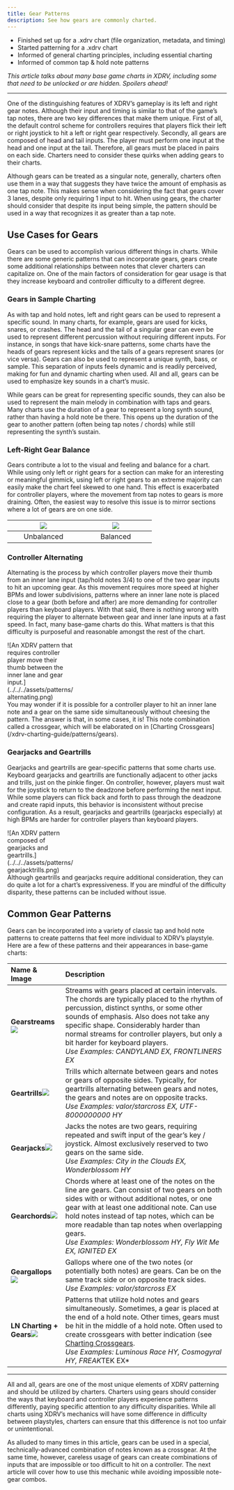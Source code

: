 ```yaml
---
title: Gear Patterns
description: See how gears are commonly charted.
---
```




<Aside type="note" title="Recommended Precursors">

- Finished set up for a .xdrv chart (file organization, metadata, and timing)
- Started patterning for a .xdrv chart
- Informed of general charting principles, including essential charting
- Informed of common tap & hold note patterns

*This article talks about many base game charts in XDRV, including some that need to be unlocked or are hidden. Spoilers ahead!*

</Aside>

---
 
One of the distinguishing features of XDRV’s gameplay is its left and right gear notes. Although their input and timing is similar to that of the game’s tap notes, there are two key differences that make them unique. First of all, the default control scheme for controllers requires that players flick their left or right joystick to hit a left or right gear respectively. Secondly, all gears are composed of head and tail inputs. The player must perform one input at the head and one input at the tail. Therefore, all gears must be placed in pairs on each side. Charters need to consider these quirks when adding gears to their charts.

Although gears can be treated as a singular note, generally, charters often use them in a way that suggests they have twice the amount of emphasis as one tap note. This makes sense when considering the fact that gears cover 3 lanes, despite only requiring 1 input to hit. When using gears, the charter should consider that despite its input being simple, the pattern should be used in a way that recognizes it as greater than a tap note.

## Use Cases for Gears

Gears can be used to accomplish various different things in charts. While there are some generic patterns that can incorporate gears, gears create some additional relationships between notes that clever charters can capitalize on. One of the main factors of consideration for gear usage is that they increase keyboard and controller difficulty to a different degree.

### Gears in Sample Charting

As with tap and hold notes, left and right gears can be used to represent a specific sound. In many charts, for example, gears are used for kicks, snares, or crashes. The head and the tail of a singular gear can even be used to represent different percussion without requiring different inputs. For instance, in songs that have kick-snare patterns, some charts have the heads of gears represent kicks and the tails of a gears represent snares (or vice versa). Gears can also be used to represent a unique synth, bass, or sample. This separation of inputs feels dynamic and is readily perceived, making for fun and dynamic charting when used. All and all, gears can be used to emphasize key sounds in a chart’s music.

While gears can be great for representing specific sounds, they can also be used to represent the main melody in combination with taps and gears. Many charts use the duration of a gear to represent a long synth sound, rather than having a hold note be there. This opens up the duration of the gear to another pattern (often being tap notes / chords) while still representing the synth’s sustain.

### Left-Right Gear Balance

Gears contribute a lot to the visual and feeling and balance for a chart. While using only left or right gears for a section can make for an interesting or meaningful gimmick, using left or right gears to an extreme majority can easily make the chart feel skewed to one hand. This effect is exacerbated for controller players, where the movement from tap notes to gears is more draining. Often, the easiest way to resolve this issue is to mirror sections where a lot of gears are on one side.

| <div style = "width:150px"> ![](../../../assets/patterns/unbalanced_gears.png) </div> | <div style = "width:150px"> ![](../../../assets/patterns/balanced_gears.png) </div> |
| :---: | :---: |
| Unbalanced | Balanced |

### Controller Alternating

Alternating is the process by which controller players move their thumb from an inner lane input (tap/hold notes 3/4) to one of the two gear inputs to hit an upcoming gear. As this movement requires more speed at higher BPMs and lower subdivisions, patterns where an inner lane note is placed close to a gear (both before and after) are more demanding for controller players than keyboard players. With that said, there is nothing wrong with requiring the player to alternate between gear and inner lane inputs at a fast speed. In fact, many base-game charts do this. What matters is that this difficulty is purposeful and reasonable amongst the rest of the chart.

<div style = "width:30%"> ![An XDRV pattern that requires controller player move their thumb between the inner lane and gear input.](../../../assets/patterns/alternating.png) </div> 

<Aside type="tip" title="Inner Lanes and Gears">
You may wonder if it is possible for a controller player to hit an inner lane note and a gear on the same side simultaneously without cheesing the pattern. The answer is that, in some cases, it is! This note combination called a crossgear, which will be elaborated on in [Charting Crossgears](/xdrv-charting-guide/patterns/gears).
</Aside>

### Gearjacks and Geartrills

Gearjacks and geartrills are gear-specific patterns that some charts use. Keyboard gearjacks and geartrills are functionally adjacent to other jacks and trills, just on the pinkie finger. On controller, however, players must wait for the joystick to return to the deadzone before performing the next input. While some players can flick back and forth to pass through the deadzone and create rapid inputs, this behavior is inconsistent without precise configuration. As a result, gearjacks and geartrills (gearjacks especially) at high BPMs are harder for controller players than keyboard players.

<div style = "width:30%"> ![An XDRV pattern composed of gearjacks and geartrills.](../../../assets/patterns/gearjacktrills.png) </div> 

<Aside type ="caution" title="Wait, nuance!">
Although geartrills and gearjacks require additional consideration, they can do quite a lot for a chart’s expressiveness. If you are mindful of the difficulty disparity, these patterns can be included without issue.
</Aside>

## Common Gear Patterns

Gears can be incorporated into a variety of classic tap and hold note patterns to create patterns that feel more individual to XDRV’s playstyle. Here are a few of these patterns and their appearances in base-game charts:

| Name & Image | Description |
| :--- | :--- |
| **Gearstreams**<img src={gearstreams.src}/> | Streams with gears placed at certain intervals. The chords are typically placed to the rhythm of percussion, distinct synths, or some other sounds of emphasis. Also does not take any specific shape. Considerably harder than normal streams for controller players, but only a bit harder for keyboard players.<br/>*Use Examples: CANDYLAND EX, FRONTLINERS EX* |
| **Geartrills**<img src={geartrills.src}/> | Trills which alternate between gears and notes or gears of opposite sides. Typically, for geartrills alternating between gears and notes, the gears and notes are on opposite tracks.<br/>*Use Examples: valor/starcross EX, UTF-8000000000 HY* |
| **Gearjacks**<img src={gearjacks.src}/> | Jacks the notes are two gears, requiring repeated and swift input of the gear’s key / joystick. Almost exclusively reserved to two gears on the same side.<br/>*Use Examples: City in the Clouds EX, Wonderblossom HY* |
| **Gearchords**<img src={gearchords.src}/> | Chords where at least one of the notes on the line are gears. Can consist of two gears on both sides with or without additional notes, or one gear with at least one additional note. Can use hold notes instead of tap notes, which can be more readable than tap notes when overlapping gears.<br/>*Use Examples: Wonderblossom HY, Fly Wit Me EX, IGNITED EX* |
| **Geargallops**<img src={geargallops.src}/> | Gallops where one of the two notes (or potentially both notes) are gears. Can be on the same track side or on opposite track sides.<br/>*Use Examples: valor/starcross EX* |
| **LN Charting + Gears**<img src={lnGearCharting.src}/> | Patterns that utilize hold notes and gears simultaneously. Sometimes, a gear is placed at the end of a hold note. Other times, gears must be hit in the middle of a hold note. Often used to create crossgears with better indication (see [Charting Crossgears](/xdrv-charting-guide/patterns/gears).<br/>*Use Examples: Luminous Race HY, Cosmogyral HY, FREAK*TEK EX* |

---

All and all, gears are one of the most unique elements of XDRV patterning and should be utilized by charters. Charters using gears should consider the ways that keyboard and controller players experience patterns differently, paying specific attention to any difficulty disparities. While all charts using XDRV’s mechanics will have some difference in difficulty between playstyles, charters can ensure that this difference is not too unfair or unintentional.

As alluded to many times in this article, gears can be used in a special, technically-advanced combination of notes known as a crossgear. At the same time, however, careless usage of gears can create combinations of inputs that are impossible or too difficult to hit on a controller. The next article will cover how to use this mechanic while avoiding impossible note-gear combos.